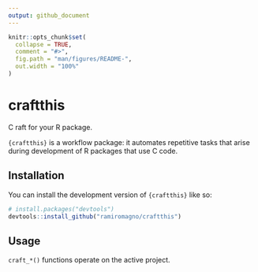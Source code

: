 ```yaml
---
output: github_document
---
```


<!-- README.md is generated from README.Rmd. Please edit that file -->

```r
knitr::opts_chunk$set(
  collapse = TRUE,
  comment = "#>",
  fig.path = "man/figures/README-",
  out.width = "100%"
)
```

# craftthis

<!-- badges: start -->
<!-- badges: end -->

C raft for your R package.

`{craftthis}` is a workflow package: it automates repetitive tasks that arise
during development of R packages that use C code.

## Installation

You can install the development version of `{craftthis}` like so:

``` r
# install.packages("devtools")
devtools::install_github("ramiromagno/craftthis")
```

## Usage

`craft_*()` functions operate on the active project.
